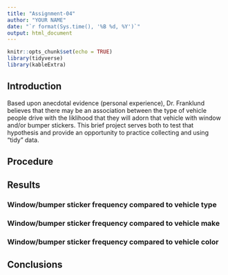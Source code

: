 ```yaml
---
title: "Assignment-04"
author: "YOUR NAME"
date: "`r format(Sys.time(), '%B %d, %Y')`"
output: html_document
---
```


<!-- (1) A setup chunk. Make sure that you have all needed packages installed -->
```r
knitr::opts_chunk$set(echo = TRUE)
library(tidyverse)
library(kableExtra)
```
   
<!-- (2) You can leave this introduction as-is -->
## Introduction  
Based upon anecdotal evidence (personal experience), Dr. Franklund believes that there may be an association between the type of vehicle people drive with the liklihood that they will adorn that vehicle with window and/or bumper stickers. This brief project serves both to test that hypothesis and provide an opportunity to practice collecting and using "tidy" data.

<!-- (3) Briefly describe what data you collected, how, when, and where you collected it, and the file name and format of your dataset. -->
## Procedure


<!-- (4) Insert an R chunk here to load your dataset into a tibble --> 


## Results

### Window/bumper sticker frequency compared to vehicle type
<!-- (5) Insert an R chunk here to analyze and plot the portion of vehicles with stickers by type -->


<!-- (6) Write a few sentences using markdown to summarize the plot above and the ANOVA analysis that follows. --> 


<!-- (7) Insert an R chunk here to perform a one-way ANOVA analysis comparing sticker presence vs. car type. --> 

### Window/bumper sticker frequency compared to vehicle make
<!-- (8) Insert an R chunk here to analyze and plot the portion of vehicles with stickers by make. -->


<!-- (9) Write a few sentences using markdown to summarize the plot above and the ANOVA analysis that follows. --> 


<!-- (10) Insert an R chunk here to perform a one-way ANOVA analysis comparing sticker presence vs. car make. --> 

### Window/bumper sticker frequency compared to vehicle color
<!-- (11) Insert an R chunk here to analyze and plot the portion of vehicles with stickers by color. -->


<!-- (12) Write a few sentences using markdown to summarize the plot above and the ANOVA analysis that follows. --> 


<!-- (13) Insert an R chunk here to perform a one-way ANOVA analysis comparing sticker presence vs. car color. --> 



## Conclusions
<!-- (14) Wrap up your assignment with a brief discussion of what you found. Did you find any evidence to support Dr. Franklund's initial hypothesis? How do you interpret your findings? --> 
